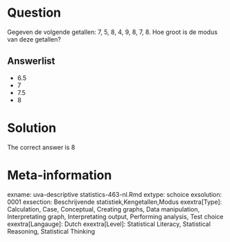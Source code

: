 Question
========

Gegeven de volgende getallen: 7, 5, 8, 4, 9, 8, 7, 8. Hoe groot is de modus van deze getallen? 

Answerlist
----------
* 6.5
* 7
* 7.5
* 8

Solution
========

The correct answer is  8 

Meta-information
================
exname: uva-descriptive statistics-463-nl.Rmd 
extype: schoice 
exsolution: 0001 
exsection: Beschrijvende statistiek,Kengetallen,Modus 
exextra[Type]: Calculation, Case, Conceptual, Creating graphs, Data manipulation, Interpretating graph, Interpretating output, Performing analysis, Test choice 
exextra[Langauge]: Dutch 
exextra[Level]: Statistical Literacy, Statistical Reasoning, Statistical Thinking 
